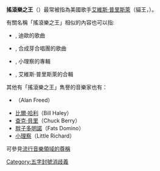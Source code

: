 {{noteTA
|G1=Show
|1=zh-cn:埃尔维斯; zh-tw:艾維斯; zh-hk:埃爾維斯;
|2=zh-cn:普雷斯利; zh-tw:普里斯萊; zh-hk:皮禮士利;
|3=zh-cn:多米诺; zh-tw:多明諾;
|4=zh-cn:小理查德; zh-tw:小理察;
}}
'''搖滾樂之王'''（{{lang|en|the King of Rock and Roll}}）最常被指為美國歌手[[艾維斯·普里斯萊|艾維斯·普里斯萊]]（貓王，{{lang|en|Elvis Presley}}）。

有關名稱「搖滾樂之王」相似的內容也可以指:
* {{link-en|搖滾樂之王 (歌曲)|King of Rock and Roll (song)|〈搖滾樂之王〉 (歌曲)}}, 迪歐的歌曲
* {{link-en|搖滾樂之王 (合成芽合唱團的歌曲)|The King of Rock 'n' Roll|〈搖滾樂之王〉 (合成芽合唱團的歌曲)}}, 合成芽合唱團的歌曲
* {{link-en|搖滾樂之王 (小理察的專輯)|The King of Rock and Roll|《搖滾樂之王》 (小理查的專輯)}}, 小理察的專輯
* {{link-en|The King of Rock 'n' Roll: The Complete 50's Masters|The King of Rock 'n' Roll: The Complete 50's Masters|《The King of Rock 'n' Roll: The Complete 50's Masters》}}, 艾維斯·普里斯萊的合輯


其他有「搖滾樂之王」雋譽的音樂家也有：
*{{link-en|艾倫·弗里德|Alan Freed}}（Alan Freed）
*[[比爾·哈利|比爾·哈利]]（Bill Haley）
*[[查克·貝里|查克·貝里]]（Chuck Berry）
*[[胖子多明諾|胖子多明諾]]（Fats Domino）
*[[小理察|小理察]]（Little Richard）

可參見[[流行音樂領域的尊稱|流行音樂領域的尊稱]]
[[Category:五字封號消歧義|Category:五字封號消歧義]]